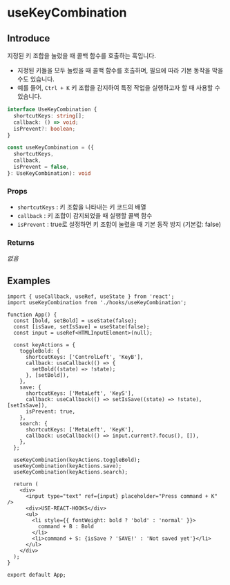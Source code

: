 # useKeyCombination

## Introduce

지정된 키 조합을 눌렀을 때 콜백 함수를 호출하는 훅입니다.

- 지정된 키들을 모두 눌렀을 때 콜백 함수를 호출하며, 필요에 따라 기본 동작을 막을 수도 있습니다.
- 예를 들어, `Ctrl + K` 키 조합을 감지하여 특정 작업을 실행하고자 할 때 사용할 수 있습니다.

```ts
interface UseKeyCombination {
  shortcutKeys: string[];
  callback: () => void;
  isPrevent?: boolean;
}

const useKeyCombination = ({
  shortcutKeys,
  callback,
  isPrevent = false,
}: UseKeyCombination): void
```

### Props

- `shortcutKeys` : 키 조합을 나타내는 키 코드의 배열
- `callback` : 키 조합이 감지되었을 때 실행할 콜백 함수
- `isPrevent` : true로 설정하면 키 조합이 눌렸을 때 기본 동작 방지 (기본값: false)

### Returns

_없음_

## Examples

```tsx copy
import { useCallback, useRef, useState } from 'react';
import useKeyCombination from './hooks/useKeyCombination';

function App() {
  const [bold, setBold] = useState(false);
  const [isSave, setIsSave] = useState(false);
  const input = useRef<HTMLInputElement>(null);

  const keyActions = {
    toggleBold: {
      shortcutKeys: ['ControlLeft', 'KeyB'],
      callback: useCallback(() => {
        setBold((state) => !state);
      }, [setBold]),
    },
    save: {
      shortcutKeys: ['MetaLeft', 'KeyS'],
      callback: useCallback(() => setIsSave((state) => !state), [setIsSave]),
      isPrevent: true,
    },
    search: {
      shortcutKeys: ['MetaLeft', 'KeyK'],
      callback: useCallback(() => input.current?.focus(), []),
    },
  };

  useKeyCombination(keyActions.toggleBold);
  useKeyCombination(keyActions.save);
  useKeyCombination(keyActions.search);

  return (
    <div>
      <input type="text" ref={input} placeholder="Press command + K" />
      <div>USE-REACT-HOOKS</div>
      <ul>
        <li style={{ fontWeight: bold ? 'bold' : 'normal' }}>
          command + B : Bold
        </li>
        <li>command + S: {isSave ? 'SAVE!' : 'Not saved yet'}</li>
      </ul>
    </div>
  );
}

export default App;
```

